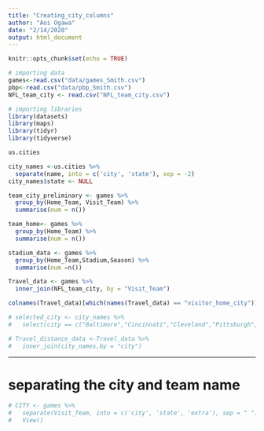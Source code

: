```yaml
---
title: "Creating_city_columns"
author: "Aoi Ogawa"
date: "2/14/2020"
output: html_document
---
```


```r
knitr::opts_chunk$set(echo = TRUE)
```

```r
# importing data
games<-read.csv("data/games_Smith.csv")
pbp<-read.csv("data/pbp_Smith.csv")
NFL_team_city <- read.csv("NFL_team_city.csv")
```


```r
# importing libraries
library(datasets)
library(maps)
library(tidyr)
library(tidyverse)
```

```r
us.cities
```

```r
city_names <-us.cities %>% 
  separate(name, into = c('city', 'state'), sep = -2)
city_names$state <- NULL
```



```r
team_city_preliminary <- games %>%
  group_by(Home_Team, Visit_Team) %>%
  summarise(num = n())

team_home<- games %>%
  group_by(Home_Team) %>%
  summarise(num = n())

stadium_data <- games %>%
  group_by(Home_Team,Stadium,Season) %>%
  summarise(num =n())
```


```r
Travel_data <- games %>%
  inner_join(NFL_team_city, by = "Visit_Team")

colnames(Travel_data)[which(names(Travel_data) == "visitor_home_city")] <- "city"

# selected_city <- city_names %>%
#   select(city == c("Baltimore","Cincinnati","Cleveland","Pittsburgh","Houston","Indianapolis","Jacksonville","Nashville","Denver","Kansas City","Paradise","Inglewood","Philadelphia","Chicago","Detroit", "Green Bay","Minneapolis", ))

# Travel_distance_data <-Travel_data %>%
#   inner_join(city_names,by = "city")
```






--------------------------------------------------
# separating the city and team name

```r
# CITY <- games %>% 
#   separate(Visit_Team, into = c('city', 'state', 'extra'), sep = " ") %>% 
#   View()
```


